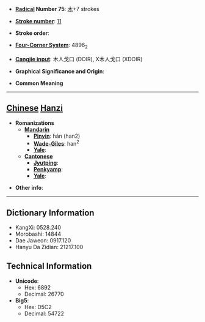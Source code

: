 * '''[[Wiktionary:Chinese radical index| Radical]] Number 75''': [[Wiktionary:Chinese radical index 木|木]]+7 strokes

* '''[[Wiktionary:Chinese total strokes index|Stroke number]]''': [[Wiktionary:Chinese total strokes index 11|11]]

* '''Stroke order''': 

* '''[[Wiktionary:Chinese four corner index|Four-Corner System]]''': 4896<sub>2</sub>

* '''[[Wiktionary:Chinese Cangjie index|Cangjie input]]''': 木人戈口 (DOIR), X木人戈口 (XDOIR)

* '''Graphical Significance and Origin''': 

* '''Common Meaning'''

----

== [[Chinese]] [[Hanzi]] ==

* '''Romanizations'''
** '''[[Mandarin]]'''
*** '''[[Pinyin]]''': hán (han2)
*** '''[[Wade-Giles]]''': han<sup>2</sup>
*** '''[[Yale]]''': 
** '''[[Cantonese]]'''
*** '''[[Jyutping]]''':
*** '''[[Penkyamp]]''': 
*** '''[[Yale]]''': 

* '''Other info''': 

----

== Dictionary Information ==

* KangXi: 0528.240
* Morobashi: 14844
* Dae Jaweon: 0917.120
* Hanyu Da Zidian: 21217.100

== Technical Information ==

* '''Unicode''':
** Hex: 6892
** Decimal: 26770
* '''Big5''':
** Hex: D5C2
** Decimal: 54722
